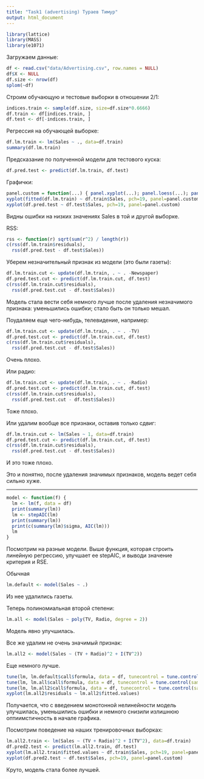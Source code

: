 ```yaml
---
title: "Task1 (advertising) Тураев Тимур"
output: html_document
---
```

```r
library(lattice)
library(MASS)
library(e1071)
```

Загружаем данные:
```r
df <- read.csv("data/Advertising.csv", row.names = NULL)
df$X <- NULL
df.size <- nrow(df)
splom(~df)
```

Строим обучающую и тестовые выборки в отношении 2/1:
```r
indices.train <- sample(df.size, size=df.size*0.6666)
df.train <- df[indices.train, ]
df.test <- df[-indices.train, ]
```

Регрессия на обучающей выборке:
```r
df.lm.train <- lm(Sales ~ ., data=df.train)
summary(df.lm.train)
```

Предсказание по полученной модели для тестового куска:
```r
df.pred.test <- predict(df.lm.train, df.test)
```

Графички:
```r
panel.custom = function(...) { panel.xyplot(...); panel.loess(...); panel.lmline(...) }
xyplot(fitted(df.lm.train) ~ df.train$Sales, pch=19, panel=panel.custom)
xyplot(df.pred.test ~ df.test$Sales, pch=19, panel=panel.custom)
```

Видны ошибки на низких значениях Sales в той и другой выборке.

RSS:
```r
rss <- function(r) sqrt(sum(r^2) / length(r))
c(rss(df.lm.train$residuals),
  rss(df.pred.test - df.test$Sales))
```

Уберем незначительный признак из модели (это были газеты):
```r
df.lm.train.cut <- update(df.lm.train, . ~ . -Newspaper)
df.pred.test.cut <- predict(df.lm.train.cut, df.test)
c(rss(df.lm.train.cut$residuals),
  rss(df.pred.test.cut - df.test$Sales))
```
Модель стала вести себя немного лучше после удаления незначимого признака: уменьшились ошибки; стало быть он только мешал.

Поудаляем еще чего-нибудь, телевидение, например:
```r
df.lm.train.cut <- update(df.lm.train, . ~ . -TV)
df.pred.test.cut <- predict(df.lm.train.cut, df.test)
c(rss(df.lm.train.cut$residuals),
  rss(df.pred.test.cut - df.test$Sales))
```
Очень плохо.

Или радио:
```r
df.lm.train.cut <- update(df.lm.train, . ~ . -Radio)
df.pred.test.cut <- predict(df.lm.train.cut, df.test)
c(rss(df.lm.train.cut$residuals),
  rss(df.pred.test.cut - df.test$Sales))
```
Тоже плохо.

Или удалим вообще все признаки, оставив только сдвиг:
```r
df.lm.train.cut <- lm(Sales ~ 1, data=df.train)
df.pred.test.cut <- predict(df.lm.train.cut, df.test)
c(rss(df.lm.train.cut$residuals),
  rss(df.pred.test.cut - df.test$Sales))
```
И это тоже плохо.

Это и понятно, после удаления значимых признаков, модель ведет себя сильно хуже.

------------
```r
model <- function(f) {
  lm <- lm(f, data = df)
  print(summary(lm))
  lm <- stepAIC(lm)
  print(summary(lm))
  print(c(summary(lm)$sigma, AIC(lm)))
  lm
}
```

Посмотрим на разные модели. Выше функция, которая строить линейную регрессию, улучшает ее stepAIC, и выводи значение критерия и RSE.

Обычная
```r
lm.default <- model(Sales ~ .)
```
Из нее удалились газеты.

Теперь полиномиальная второй степени:
```r
lm.all <- model(Sales ~ poly(TV, Radio, degree = 2))
```
Модель явно улучшилась.

Все же удалим не очень значимый признак:
```r
lm.all2 <- model(Sales ~ (TV + Radio)^2 + I(TV^2))
```
Еще немного лучше.

```r
tune(lm, lm.default$call$formula, data = df, tunecontrol = tune.control(sampling = "fix"))
tune(lm, lm.all$call$formula, data = df, tunecontrol = tune.control(sampling = "fix"))
tune(lm, lm.all2$call$formula, data = df, tunecontrol = tune.control(sampling = "fix"))
xyplot(lm.all2$residuals ~ lm.all2$fitted.values)
```

Получается, что с введением монотонной нелинейности модель улучшилась, уменьшились ошибки и немного снизили излишнюю оптиимстичность в начале графика.

Посмотрим поведение на наших тренировочных выборках:
```r
lm.all2.train <- lm(Sales ~ (TV + Radio)^2 + I(TV^2), data=df.train)
df.pred2.test <- predict(lm.all2.train, df.test)
xyplot(lm.all2.train$fitted.values ~ df.train$Sales, pch=19, panel=panel.custom)
xyplot(df.pred2.test ~ df.test$Sales, pch=19, panel=panel.custom)
```

Круто, модель стала более лучшей.